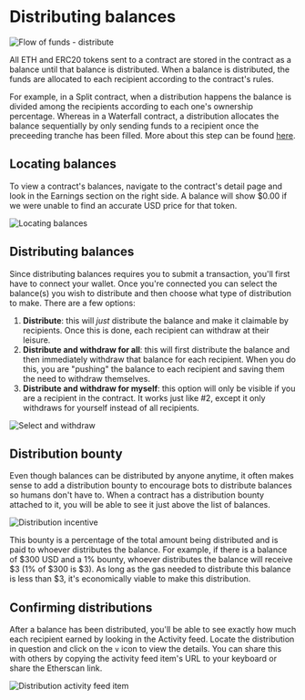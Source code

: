 # Distributing balances

![Flow of funds - distribute](./img/distribute_highlighted_step.png)

All ETH and ERC20 tokens sent to a contract are stored in the contract as a
balance until that balance is distributed. When a balance is distributed, the
funds are allocated to each recipient according to the contract's rules.

For example, in a Split contract, when a distribution happens the balance is
divided among the recipients according to each one's ownership percentage.
Whereas in a Waterfall contract, a distribution allocates the balance
sequentially by only sending funds to a recipient once the preceeding tranche
has been filled. More about this step can be found [here](/flow#distributing).

## Locating balances

To view a contract's balances, navigate to the contract's detail page and look
in the Earnings section on the right side. A balance will show $0.00 if we were
unable to find an accurate USD price for that token.

![Locating balances](./img/distribute_balances.png)

## Distributing balances

Since distributing balances requires you to submit a transaction, you'll first
have to connect your wallet. Once you're connected you can select the balance(s)
you wish to distribute and then choose what type of distribution to make. There
are a few options:

1. **Distribute**: this will _just_ distribute the balance and make it claimable
   by recipients. Once this is done, each recipient can withdraw at their
   leisure.
2. **Distribute and withdraw for all**: this will first distribute the balance
   and then immediately withdraw that balance for each recipient. When you do
   this, you are "pushing" the balance to each recipient and saving them the
   need to withdraw themselves.
3. **Distribute and withdraw for myself**: this option will only be visible if
   you are a recipient in the contract. It works just like #2, except it only
   withdraws for yourself instead of all recipients.

![Select and withdraw](./img/distribute_select_and_withdraw.gif)

## Distribution bounty

Even though balances can be distributed by anyone anytime, it often makes
sense to add a distribution bounty to encourage bots to distribute balances so
humans don't have to. When a contract has a distribution bounty attached to it,
you will be able to see it just above the list of balances.

![Distribution incentive](./img/distribute_incentive.png)

This bounty is a percentage of the total amount being distributed and is paid to
whoever distributes the balance. For example, if there is a balance of \$300 USD
and a 1% bounty, whoever distributes the balance will receive \$3 (1% of \$300
is \$3). As long as the gas needed to distribute this balance is less than \$3,
it's economically viable to make this distribution.

## Confirming distributions

After a balance has been distributed, you'll be able to see exactly how much
each recipient earned by looking in the Activity feed. Locate the distribution
in question and click on the `v` icon to view the details. You can share this
with others by copying the activity feed item's URL to your keyboard or share
the Etherscan link.

![Distribution activity feed item](./img/distribute_activity.png)
